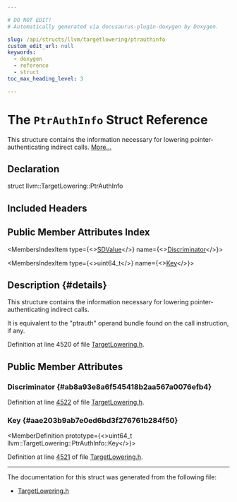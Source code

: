 ```yaml
---

# DO NOT EDIT!
# Automatically generated via docusaurus-plugin-doxygen by Doxygen.

slug: /api/structs/llvm/targetlowering/ptrauthinfo
custom_edit_url: null
keywords:
  - doxygen
  - reference
  - struct
toc_max_heading_level: 3

---
```





# The `PtrAuthInfo` Struct Reference

<DoxygenPage pluginConfig={pluginConfig}>

This structure contains the information necessary for lowering pointer-authenticating indirect calls. <a href="#details">More...</a>

## Declaration

<CodeBlock>struct llvm::TargetLowering::PtrAuthInfo</CodeBlock>

## Included Headers

<IncludesList>
<IncludesListItem
  filePath="llvm/CodeGen/TargetLowering.h"
  permalink="/docs/api/files/include/include/llvm/include/llvm/codegen/targetlowering-h"
  isLocal="true" />
</IncludesList>

## Public Member Attributes Index

<MembersIndex>

<MembersIndexItem
  type={<><a href="/docs/api/classes/llvm/sdvalue">SDValue</a></>}
  name={<><a href="#ab8a93e8a6f545418b2aa567a0076efb4">Discriminator</a></>}>
</MembersIndexItem>

<MembersIndexItem
  type={<>uint64&#95;t</>}
  name={<><a href="#aae203b9ab7e0ed6bd3f276761b284f50">Key</a></>}>
</MembersIndexItem>

</MembersIndex>

## Description {#details}

This structure contains the information necessary for lowering pointer-authenticating indirect calls.

It is equivalent to the &quot;ptrauth&quot; operand bundle found on the call instruction, if any.

Definition at line 4520 of file <a href="/docs/api/files/include/include/llvm/include/llvm/codegen/targetlowering-h">TargetLowering.h</a>.

<SectionDefinition>

## Public Member Attributes

### Discriminator {#ab8a93e8a6f545418b2aa567a0076efb4}

<MemberDefinition
  prototype="SDValue llvm::TargetLowering::PtrAuthInfo::Discriminator">

Definition at line <a href="/docs/api/files/include/include/llvm/include/llvm/codegen/targetlowering-h/#l04522">4522</a> of file <a href="/docs/api/files/include/include/llvm/include/llvm/codegen/targetlowering-h">TargetLowering.h</a>.
</MemberDefinition>

### Key {#aae203b9ab7e0ed6bd3f276761b284f50}

<MemberDefinition
  prototype={<>uint64&#95;t llvm::TargetLowering::PtrAuthInfo::Key</>}>

Definition at line <a href="/docs/api/files/include/include/llvm/include/llvm/codegen/targetlowering-h/#l04521">4521</a> of file <a href="/docs/api/files/include/include/llvm/include/llvm/codegen/targetlowering-h">TargetLowering.h</a>.
</MemberDefinition>

</SectionDefinition>

<hr/>

The documentation for this struct was generated from the following file:

<ul>
<li><a href="/docs/api/files/include/include/llvm/include/llvm/codegen/targetlowering-h">TargetLowering.h</a></li>
</ul>

</DoxygenPage>
